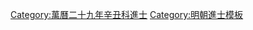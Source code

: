 {{Navbox
|name = 萬曆二十九年辛丑科殿試金榜
|title = 萬曆二十九年（[[1601年]]）辛丑科殿試金榜
|titlestyle = background-color:#FFD700;
|image =
|style = width:100%;text-align:center; 
|groupstyle = text-align:center; background-color:#FFD700;
|liststyle = text-align:center;
|state = {{{state<includeonly>|collapsed</includeonly>}}}
|group1 = 第一甲<br>賜進士及第<br>共3名
|list1 = '''[[張以誠]]''' - '''[[王衡 (萬曆進士)|王　衡]]''' - '''[[曾可前]]'''

|group2 = 第二甲<br>賜進士出身<br>共57名
|list2 = [[許獬|許　獬]] - [[龔三益]] - [[王三才]] - [[張問明 (萬曆進士)|張問明]] - [[張所望]] - [[曾應棨]] - [[徐大用]] - [[余玉節]] - [[吳澄時]] - [[袁懋謙]]<br>[[李胤昌]] - [[董光宏]] - [[姚履素]] - [[胡世賞]] - [[張之厚]] - [[房楠 (萬曆進士)|房　楠]] - [[黃建衷]] - [[葛錫璠]] - [[葛寅亮]] - [[袁子讓]]<br>[[韓孫愛]] - [[曹璉|曹　璉]] - [[葉秉敬]] - [[趙良相]] - [[李鍾元]] - [[楊述程]] - [[陈一教|陳一敎]] - [[何士林]] - [[曹徵庸]] - [[宋燾|宋　燾]]<br>[[趙世祿]] - [[施重光]] - [[蔡立敬]] - [[吳邦相]] - [[公鼐|公　鼐]] - [[曹珖|曹　珍]] - [[呂邦燿]] - [[徐良棟]] - [[洪佐聖]] - [[林鳳鳴]]<br>[[張廷薦]] - [[張九德]] - [[朱周業]] - [[田一井]] - [[錢策|錢　策]] - [[楊鍾英]] - [[馮盛典]] - [[陳訏謨]] - [[龍負圖]] - [[瞿汝說]]<br>[[杜承式]] - [[徐禎稷]] - [[南居益]] - [[劉廣生]] - [[姬之策]] - [[陳士蘭]] - [[周之龍]]<span style="color: #F7F7F7;"> - －－－ - －－－ - －－－</span>

|group3 = 第三甲<br>賜同進士出身<br>共241名
|list3 = [[吳亮 (萬曆進士)|吳　亮]] - [[康元積]] - [[彭惟成]] - [[眭石|眭　石]] - [[劉宗周]] - [[楊聯芳]] - [[王文邁]] - [[崔淐|崔　淐]] - [[熊化|熊　化]] - [[譚煒|譚　煒]]<br>[[侯正鵠]] - [[王世仁 (萬曆進士)|王世仁]] - [[王胤昌]] - [[高鏘|高　鏘]] - [[姚會嘉]] - [[梅友月]] - [[解經雅]] - [[鄭郛|鄭　郛]] - [[張䦔|張　䦔]] - [[許鼎臣 (萬曆辛丑進士)|許鼎臣]]<br>[[張爾木]] - [[呂純如]] - [[趙士諤]] - [[李奇珍]] - [[王應乾 (萬曆進士)|王應-{乾}-]] - [[潘濬 (萬曆進士)|潘　濬]] - [[李守俊]] - [[孫光裕]] - [[於倫|-{於}-　倫]] - [[周應偁]]<br>[[曹昕|曹　昕]] - [[李枝秀]] - [[莊祖誥]] - [[周起元]] - [[薛三省]] - [[徐鑒 (萬曆進士)|徐　鑒]] - [[何廷魁]] - [[龍遇奇]] - [[梁州彥]] - [[王羲民]]<br>[[韓萬象]] - [[李徵儀]] - [[文在茲]] - [[李夢祥 (萬曆進士)|李夢祥]] - [[王霖 (萬曆進士)|王　霖]] - [[郭一鶚 (明朝)|郭一鶚]] - [[陳玉輝]] - [[李喬岱]] - [[孫毓英]] - [[魏珩如]]<br>[[袁汝萃]] - [[田一甲]] - [[盧維屏]] - [[楊世增]] - [[張鳳彩]] - [[王繼賢]] - [[何琪枝]] - [[劉文琦]] - [[林宰|林　宰]] - [[汪起鳳]]<br>[[謝應祥]] - [[朱萬春]] - [[曾六德]] - [[錢象坤]] - [[王繼祀]] - [[王元翰]] - [[徐待聘]] - [[陳宗契]] - [[周永春]] - [[駱任重]]<br>[[张孔教|張孔教]] - [[李橒|李　橒]] - [[徐如翰]] - [[王三善]] - [[高節 (萬曆進士)|高　節]] - [[陸玄錫]] - [[傅賓|傅　賓]] - [[梁從興]] - [[陳鎮|陳　鎮]] - [[劉策|劉　策]]<br>[[蔣一驄]] - [[王道平]] - [[史樹德]] - [[王基洪]] - [[劉永澄]] - [[宋名世]] - [[門逵|門　逵]] - [[徐應登]] - [[陳經正]] - [[史起龍]]<br>[[趙日亨]] - [[莊欽鄰]] - [[張鳳翔 (萬曆辛丑進士)|張鳳翔]] - [[楊日森]] - [[潘允中]] - [[張綸音]] - [[王道成 (萬曆進士)|王道成]] - [[劉文煥 (萬曆進士)|劉文煥]] - [[蔣光源]] - [[張廷拱]]<br>[[王雲龍 (萬曆進士)|王雲龍]] - [[莊毓慶]] - [[羅憲凱]] - [[林日所]] - [[郭尚友]] - [[陳學繼]] - [[楊師孔]] - [[趙建德 (萬曆進士)|趙建德]] - [[楊成喬]] - [[王之寀 (萬曆辛丑進士)|王之寀]]<br>[[翟師雍]] - [[黃景星 (萬曆進士)|黃景星]] - [[周師旦]] - [[程汝繼]] - [[勞永嘉]] - [[王訓 (萬曆進士)|王　訓]] - [[文立縉]] - [[程子鏊]] - [[潘汝楨]] - [[李葆素]]<br>[[陳一元]] - [[王德坤]] - [[劉俊 (萬曆進士)|劉　俊]] - [[諸允修]] - [[夏其光]] - [[徐穆 (萬曆進士)|徐　穆]] - [[丁天毓]] - [[何其義]] - [[王時熙]]-[[上官捷科]]<br>[[郭煒|郭　煒]] - [[李養蒙]] - [[徐鏌|徐　鏌]] - [[吳光翰]] - [[華士嶟]] - [[熊明遇]] - [[俞彥|李時彥]] - [[孫振基]] - [[吳光義]] - [[陳翔龍]]<br>[[張南翀]] - [[王遠宜]] - [[楊世勳]] - [[屈允高]] - [[馮奕垣]] - [[余文龍]] - [[王九敘]] - [[馮時俊]] - [[顏欲章]] - [[潘珙|潘　珙]]<br>[[程啓南]] - [[曾汝召]] - [[蔡毅中]] - [[毛維騶]] - [[沈自彰]] - [[張至發]] - [[陸典|陸　典]] - [[王世寧]] - [[程大猷]] - [[張士俊]]<br>[[王復興 (萬曆進士)|王復興]] - [[李為梁]] - [[徐縉芳]] - [[裴棟|裴　棟]] - [[王存敬]] - [[雷思霈]] - [[王世德]] - [[李朴|李　朴]] - [[魏雲中]] - [[曾用升]]<br>[[陳顯道]] - [[濮陽春]] - [[耿橘|耿　橘]] - [[陳陞|陳　陞]] - [[石維屏]] - [[關守箴]] - [[王鍾岱]] - [[劉澤深]] - [[繆國維|張國維]] - [[劉定國 (萬曆進士)|劉　是]]<br>[[王思善]] - [[孫㟶|孫　㟶]] - [[茅瑞徵]] - [[梁一龍]] - [[陶鴻儒]] - [[宋槃|宋　槃]] - [[胡行知]] - [[鄭以偉]] - [[崔燽|崔　燽]] - [[陳伯友]]<br>[[曹光德]] - [[薛貞|薛　貞]] - [[董元儒]] - [[高金體]] - [[商周祚]] - [[李一敬]] - [[萬時俊]] - [[譚昌言]] - [[朱世昌]] - [[楊州鶴]]<br>[[孫體元]] - [[姚之蘭]] - [[錢天胤]] - [[王陞 (萬曆辛丑進士)|王　陞]] - [[戴章甫 (萬曆進士)|戴章甫]] - [[項鼎鉉]] - [[彭宗孟]] - [[解經傳]] - [[周應期 (萬曆辛丑進士)|周應期]] - [[姚鏞|姚　鏞]]<br>[[陳名岳]] - [[蔡宗禹]] - [[孟希孔]] - [[周士顯]] - [[陳勳|陳　勳]] - [[熊劍化]] - [[王同謙]] - [[俞誨|俞　誨]] - [[蕭丁泰]] - [[吳道長]]<br>[[姚汝化]] - [[王好善]] - [[莊則孝]] - [[徐逢聘]] - [[尹遂祈]] - [[彭端吾]] - [[秦聚奎 (明朝)|秦聚奎]] - [[李如伉]] - [[蔡善繼]] - [[張居方]]<br>[[張篤敬 (萬曆辛丑進士)|張篤敬]] - [[吳一栻]] - [[趙興邦 (明朝)|趙興邦]] - [[姚若水]] - [[陳廷謨]] - [[焦馨|焦　馨]] - [[陳心傳]] - [[蘇民瞻]] - [[張光房]] - [[晉承寵]]<br>[[吳襲|吳　襲]]<span style="color: #FFFFFF;"> - －－－ - －－－ - －－－ - －－－ - －－－ - －－－ - －－－ - －－－ - －－－</span>
|belowstyle = text-align: center; background-color:#FFD700;
|below='''前一科：[[Template:萬曆二十六年戊戌科殿試金榜|萬曆二十六年戊戌科]]　'''·'''　後一科：[[Template:萬曆三十二年甲辰科殿試金榜|萬曆三十二年甲辰科]]'''<br>'''同科進士：[[Template:萬曆二十九年辛丑科武會試金榜|萬曆二十九年辛丑武科]]　'''·'''　同科副榜：[[Template:萬曆二十九年辛丑科會試副榜|萬曆二十九年辛丑科]]'''
}}
[[Category:萬曆二十九年辛丑科進士]]
<noinclude>
[[Category:萬曆二十九年辛丑科進士| ]]
[[Category:明朝進士模板]]</noinclude>